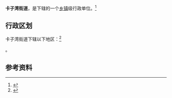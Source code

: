 {{中国乡级行政区|65/01/09/003/000}}

'''卡子湾街道'''，是{{PRC admin/fullname|65/01/09/003/000|3}}下辖的一个[[乡镇|乡镇]]级行政单位。<ref>{{PRC admin/ref sgc|{{PRC admin/parent|65/01/09/003/000}}}}</ref>

== 行政区划 ==

卡子湾街道下辖以下地区：<ref>{{PRC admin/ref sgc|65/01/09/003/000}}</ref>

{{PRC admin/children|65/01/09/003/000}}。

== 参考资料 ==

{{reflist}}

{{行政区划小作品}}
{{PRC admin/navcat|65/01/09/003/000}}